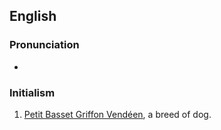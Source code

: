 ==English==

===Pronunciation===
* {{IPA|/ˌpʰibiˈdʒivi/|lang=en}}

{{wikipedia}}

===Initialism===
{{head|en|initialism}}

# [[Petit Basset Griffon Vendéen]], a breed of dog.